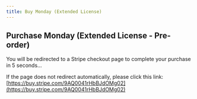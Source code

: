 ```yaml
---
title: Buy Monday (Extended License)
---
```



<Head>
  <meta httpEquiv="refresh" content="5; url='https://buy.stripe.com/9AQ0041rHbBJdOMg02'" />
</Head>

## Purchase Monday (Extended License - Pre-order)

You will be redirected to a Stripe checkout page to complete your purchase in 5 seconds...

If the page does not redirect automatically, please click this link: [https://buy.stripe.com/9AQ0041rHbBJdOMg02](https://buy.stripe.com/9AQ0041rHbBJdOMg02)
